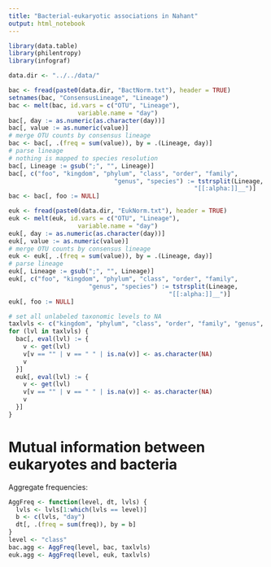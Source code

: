 ```yaml
---
title: "Bacterial-eukaryotic associations in Nahant"
output: html_notebook
---
```


```r
library(data.table)
library(philentropy)
library(infograf)

data.dir <- "../../data/"

bac <- fread(paste0(data.dir, "BactNorm.txt"), header = TRUE)
setnames(bac, "ConsensusLineage", "Lineage")
bac <- melt(bac, id.vars = c("OTU", "Lineage"),
                   variable.name = "day")
bac[, day := as.numeric(as.character(day))]
bac[, value := as.numeric(value)]
# merge OTU counts by consensus lineage
bac <- bac[, .(freq = sum(value)), by = .(Lineage, day)]
# parse lineage
# nothing is mapped to species resolution
bac[, Lineage := gsub(";", "", Lineage)]
bac[, c("foo", "kingdom", "phylum", "class", "order", "family",
                             "genus", "species") := tstrsplit(Lineage,
                                                   "[[:alpha:]]__")]
bac <- bac[, foo := NULL]

euk <- fread(paste0(data.dir, "EukNorm.txt"), header = TRUE)
euk <- melt(euk, id.vars = c("OTU", "Lineage"),
                   variable.name = "day")
euk[, day := as.numeric(as.character(day))]
euk[, value := as.numeric(value)]
# merge OTU counts by consensus lineage
euk <- euk[, .(freq = sum(value)), by = .(Lineage, day)]
# parse lineage
euk[, Lineage := gsub(";", "", Lineage)]
euk[, c("foo", "kingdom", "phylum", "class", "order", "family",
                      "genus", "species") := tstrsplit(Lineage,
                                            "[[:alpha:]]__")]
euk[, foo := NULL]

# set all unlabeled taxonomic levels to NA
taxlvls <- c("kingdom", "phylum", "class", "order", "family", "genus", "species")
for (lvl in taxlvls) {
  bac[, eval(lvl) := {
    v <- get(lvl)
    v[v == "" | v == " " | is.na(v)] <- as.character(NA)
    v
  }]
  euk[, eval(lvl) := {
    v <- get(lvl)
    v[v == "" | v == " " | is.na(v)] <- as.character(NA)
    v
  }]
}
```

# Mutual information between eukaryotes and bacteria

Aggregate frequencies:
```r
AggFreq <- function(level, dt, lvls) {
  lvls <- lvls[1:which(lvls == level)]
  b <- c(lvls, "day")
  dt[, .(freq = sum(freq)), by = b]
}
level <- "class"
bac.agg <- AggFreq(level, bac, taxlvls)
euk.agg <- AggFreq(level, euk, taxlvls)
```


